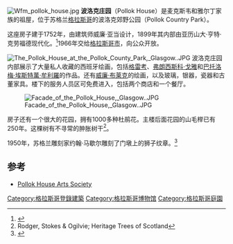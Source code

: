 [[File:Wfm_pollok_house.jpg|thumb]]
'''波洛克庄园'''（Pollok House）是麦克斯韦和雅尔丁家族的祖屋，位于苏格兰[[格拉斯哥|格拉斯哥]]的波洛克郊野公园（Pollok Country Park）。

这座房子建于1752年，由建筑师威廉·亚当设计，1899年其内部由亚历山大·亨特·克劳福德现代化。<ref>{{Cite web |url=http://www.scottisharchitects.org.uk/architect_full.php?id=200056 |title=存档副本 |access-date=2017-03-07 |archive-date=2021-01-16 |archive-url=https://web.archive.org/web/20210116114327/http://www.scottisharchitects.org.uk/architect_full.php?id=200056 |dead-url=no }}</ref>1966年交给[[格拉斯哥市|格拉斯哥市]]，向公众开放。

[[File:The_Pollok_House_at_the_Pollok_County_Park,_Glasgow..JPG|thumb]]
波洛克庄园内部展示了大量私人收藏的西班牙绘画，包括[[格雷考|格雷考]]、[[弗朗西斯科·戈雅|弗朗西斯科·戈雅]]和[[巴托洛梅·埃斯特萬·牟利羅|巴托洛梅·埃斯特萬·牟利羅]]的作品。还有[[威廉·布莱克|威廉·布莱克]]的绘画，以及玻璃，银器，瓷器和古董家具。楼下的服务人员区可免费进入，包括两个商店和一个餐厅。

[[File:Facade_of_the_Pollok_House,_Glasgow..JPG|thumb]]

房子还有一个很大的花园，拥有1000多种杜鹃花。主楼后面花园的山毛榉已有250年。这棵树有不寻常的肿胀树干<ref>Rodger, Stokes & Ogilvie; Heritage Trees of Scotland</ref>。

1950年，苏格兰雕刻家约翰·马歇尔雕刻了门墩上的狮子纹章。<ref>{{Cite web |url=http://www.glasgowsculpture.com/pg_biography.php?sub=marshall_j |title=存档副本 |access-date=2017-03-07 |archive-date=2021-01-21 |archive-url=https://web.archive.org/web/20210121081032/http://glasgowsculpture.com/pg_biography.php?sub=marshall_j |dead-url=no }}</ref>

==参考==
{{Reflist}}
* [https://web.archive.org/web/20190520042212/http://www.phas.org.uk/ Pollok House Arts Society]
{{coord|55|49|40.54|N|4|19|5.60|W|type:landmark|display=title}}

[[Category:格拉斯哥登錄建築|Category:格拉斯哥登錄建築]]
[[Category:格拉斯哥博物馆|Category:格拉斯哥博物馆]]
[[Category:格拉斯哥庭園|Category:格拉斯哥庭園]]